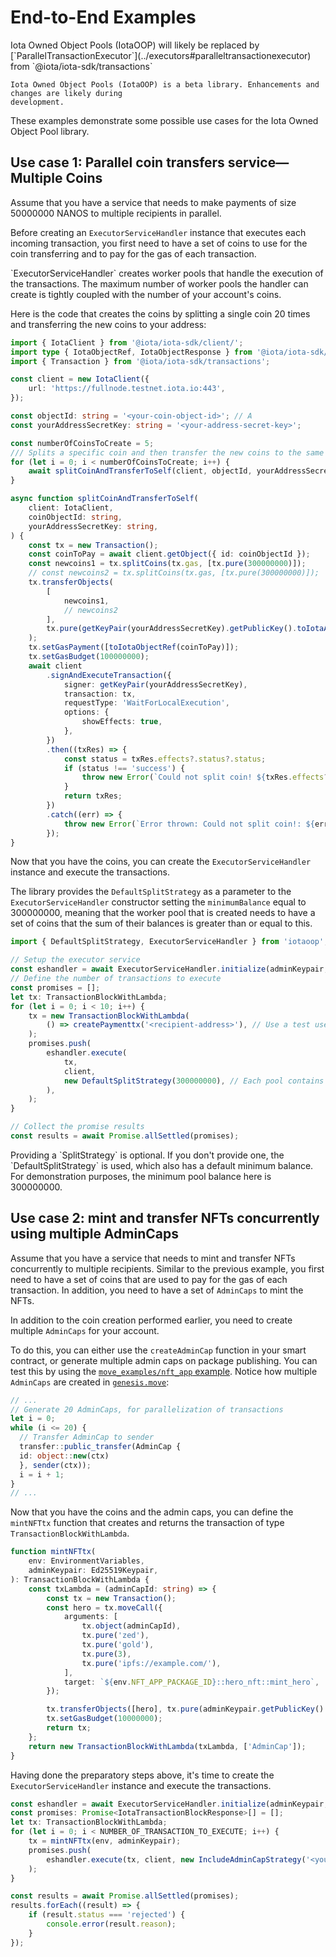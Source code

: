# End-to-End Examples


<Callout type="warning">
	Iota Owned Object Pools (IotaOOP) will likely be replaced by
	[`ParallelTransactionExecutor`](../executors#paralleltransactionexecutor) from
	`@iota/iota-sdk/transactions`

    Iota Owned Object Pools (IotaOOP) is a beta library. Enhancements and changes are likely during
    development.

</Callout>

These examples demonstrate some possible use cases for the Iota Owned Object Pool library.

## Use case 1: Parallel coin transfers service—Multiple Coins

Assume that you have a service that needs to make payments of size 50000000 NANOS to multiple
recipients in parallel.

Before creating an `ExecutorServiceHandler` instance that executes each incoming transaction, you
first need to have a set of coins to use for the coin transferring and to pay for the gas of each
transaction.

<Callout type="info">
    `ExecutorServiceHandler` creates worker pools that handle the execution of the transactions. The
    maximum number of worker pools the handler can create is tightly coupled with the number of your
    account's coins.
</Callout>

Here is the code that creates the coins by splitting a single coin 20 times and transferring the new
coins to your address:

```ts
import { IotaClient } from '@iota/iota-sdk/client/';
import type { IotaObjectRef, IotaObjectResponse } from '@iota/iota-sdk/client/';
import { Transaction } from '@iota/iota-sdk/transactions';

const client = new IotaClient({
    url: 'https://fullnode.testnet.iota.io:443',
});

const objectId: string = '<your-coin-object-id>'; // A
const yourAddressSecretKey: string = '<your-address-secret-key>';

const numberOfCoinsToCreate = 5;
/// Splits a specific coin and then transfer the new coins to the same address.
for (let i = 0; i < numberOfCoinsToCreate; i++) {
    await splitCoinAndTransferToSelf(client, objectId, yourAddressSecretKey);
}

async function splitCoinAndTransferToSelf(
    client: IotaClient,
    coinObjectId: string,
    yourAddressSecretKey: string,
) {
    const tx = new Transaction();
    const coinToPay = await client.getObject({ id: coinObjectId });
    const newcoins1 = tx.splitCoins(tx.gas, [tx.pure(300000000)]);
    // const newcoins2 = tx.splitCoins(tx.gas, [tx.pure(300000000)]);
    tx.transferObjects(
        [
            newcoins1,
            // newcoins2
        ],
        tx.pure(getKeyPair(yourAddressSecretKey).getPublicKey().toIotaAddress()),
    );
    tx.setGasPayment([toIotaObjectRef(coinToPay)]);
    tx.setGasBudget(100000000);
    await client
        .signAndExecuteTransaction({
            signer: getKeyPair(yourAddressSecretKey),
            transaction: tx,
            requestType: 'WaitForLocalExecution',
            options: {
                showEffects: true,
            },
        })
        .then((txRes) => {
            const status = txRes.effects?.status?.status;
            if (status !== 'success') {
                throw new Error(`Could not split coin! ${txRes.effects?.status?.error}`);
            }
            return txRes;
        })
        .catch((err) => {
            throw new Error(`Error thrown: Could not split coin!: ${err}`);
        });
}
```

Now that you have the coins, you can create the `ExecutorServiceHandler` instance and execute the
transactions.

The library provides the `DefaultSplitStrategy` as a parameter to the `ExecutorServiceHandler`
constructor setting the `minimumBalance` equal to 300000000, meaning that the worker pool that is
created needs to have a set of coins that the sum of their balances is greater than or equal to
this.

```ts
import { DefaultSplitStrategy, ExecutorServiceHandler } from 'iotaoop';

// Setup the executor service
const eshandler = await ExecutorServiceHandler.initialize(adminKeypair, client);
// Define the number of transactions to execute
const promises = [];
let tx: TransactionBlockWithLambda;
for (let i = 0; i < 10; i++) {
    tx = new TransactionBlockWithLambda(
        () => createPaymenttx('<recipient-address>'), // Use a test user address to receive the txs
    );
    promises.push(
        eshandler.execute(
            tx,
            client,
            new DefaultSplitStrategy(300000000), // Each pool contains coins with a total balance of 300000000 NANOS
        ),
    );
}

// Collect the promise results
const results = await Promise.allSettled(promises);
```

<Callout type="info">
    Providing a `SplitStrategy` is optional. If you don't provide one, the `DefaultSplitStrategy` is
    used, which also has a default minimum balance. For demonstration purposes, the minimum pool
    balance here is 300000000.
</Callout>

## Use case 2: mint and transfer NFTs concurrently using multiple AdminCaps

Assume that you have a service that needs to mint and transfer NFTs concurrently to multiple
recipients. Similar to the previous example, you first need to have a set of coins that are used to
pay for the gas of each transaction. In addition, you need to have a set of `AdminCaps` to mint the
NFTs.

In addition to the coin creation performed earlier, you need to create multiple `AdminCaps` for your
account.

To do this, you can either use the `createAdminCap` function in your smart contract, or generate
multiple admin caps on package publishing. You can test this by using the
[`move_examples/nft_app` example](https://github.com/iotaledger/Iota_Owned_Object_Pools/tree/main/move_examples/nft_app).
Notice how multiple `AdminCaps` are created in
[`genesis.move`](https://github.com/iotaledger/Iota_Owned_Object_Pools/blob/main/move_examples/nft_app/sources/genesis.move):

```ts
// ...
// Generate 20 AdminCaps, for parallelization of transactions
let i = 0;
while (i <= 20) {
  // Transfer AdminCap to sender
  transfer::public_transfer(AdminCap {
  id: object::new(ctx)
  }, sender(ctx));
  i = i + 1;
}
// ...
```

Now that you have the coins and the admin caps, you can define the `mintNFTtx` function that creates
and returns the transaction of type `TransactionBlockWithLambda`.

```ts
function mintNFTtx(
    env: EnvironmentVariables,
    adminKeypair: Ed25519Keypair,
): TransactionBlockWithLambda {
    const txLambda = (adminCapId: string) => {
        const tx = new Transaction();
        const hero = tx.moveCall({
            arguments: [
                tx.object(adminCapId),
                tx.pure('zed'),
                tx.pure('gold'),
                tx.pure(3),
                tx.pure('ipfs://example.com/'),
            ],
            target: `${env.NFT_APP_PACKAGE_ID}::hero_nft::mint_hero`,
        });

        tx.transferObjects([hero], tx.pure(adminKeypair.getPublicKey().toIotaAddress()));
        tx.setGasBudget(10000000);
        return tx;
    };
    return new TransactionBlockWithLambda(txLambda, ['AdminCap']);
}
```

Having done the preparatory steps above, it's time to create the `ExecutorServiceHandler` instance
and execute the transactions.

```ts
const eshandler = await ExecutorServiceHandler.initialize(adminKeypair, client);
const promises: Promise<IotaTransactionBlockResponse>[] = [];
let tx: TransactionBlockWithLambda;
for (let i = 0; i < NUMBER_OF_TRANSACTION_TO_EXECUTE; i++) {
    tx = mintNFTtx(env, adminKeypair);
    promises.push(
        eshandler.execute(tx, client, new IncludeAdminCapStrategy('<your-nft-package-id>')),
    );
}

const results = await Promise.allSettled(promises);
results.forEach((result) => {
    if (result.status === 'rejected') {
        console.error(result.reason);
    }
});
```
